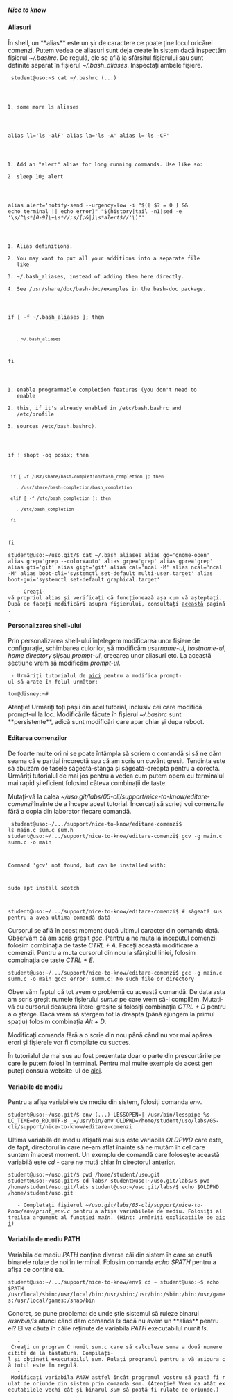 ===== Nice to know =====

==== Aliasuri ====

În shell, un **alias** este un șir de caractere ce poate ține locul oricărei comenzi. Putem vedea ce 
aliasuri sunt deja create în sistem dacă inspectăm fișierul ''~/.bashrc''. De regulă, ele se află la 
sfârșitul fișierului sau sunt definite separat în fișierul ''~/.bash_aliases''. Inspectați ambele 
fișiere.

<code bash>
student@uso:~$ cat ~/.bashrc
(...)
# some more ls aliases
alias ll='ls -alF'
alias la='ls -A'
alias l='ls -CF'

# Add an "alert" alias for long running commands.  Use like so:
#   sleep 10; alert
alias alert='notify-send --urgency=low -i "$([ $? = 0 ] && echo terminal || echo error)" "$(history|tail -n1|sed -e '\''s/^\s*[0-9]\+\s*//;s/[;&|]\s*alert$//'\'')"'

# Alias definitions.
# You may want to put all your additions into a separate file like
# ~/.bash_aliases, instead of adding them here directly.
# See /usr/share/doc/bash-doc/examples in the bash-doc package.

if [ -f ~/.bash_aliases ]; then
    . ~/.bash_aliases
fi

# enable programmable completion features (you don't need to enable
# this, if it's already enabled in /etc/bash.bashrc and /etc/profile
# sources /etc/bash.bashrc).
if ! shopt -oq posix; then
  if [ -f /usr/share/bash-completion/bash_completion ]; then
    . /usr/share/bash-completion/bash_completion
  elif [ -f /etc/bash_completion ]; then
    . /etc/bash_completion
  fi
fi
</code>

<code bash>
student@uso:~/uso.git/$ cat ~/.bash_aliases
alias go='gnome-open'
alias grep='grep --color=auto'
alias grpe='grep'
alias gpre='grep'
alias gti='git'
alias gigt='git'
alias cal='ncal -M'
alias ncal='ncal -M'
alias boot-cli='systemctl set-default multi-user.target'
alias boot-gui='systemctl set-default graphical.target'
</code>

    - Creați-vă propriul alias și verificați că funcționează așa cum vă așteptați. După ce faceți modificări asupra fișierului, consultați [[https://stackoverflow.com/questions/2518127/how-do-i-reload-bashrc-without-logging-out-and-back-in|această]] pagină.

==== Personalizarea shell-ului ====
Prin personalizarea shell-ului înțelegem modificarea unor fișiere de configurație, schimbarea culorilor, 
să modificăm ''username-ul'', ''hostname-ul'', ''home directory'' și/sau ''prompt-ul'', creearea unor 
aliasuri etc. La această secțiune vrem să modificăm ''prompt-ul''.

  - Urmăriți tutorialul de [[https://vitux.com/how-to-customize-ubuntu-bash-prompt/|aici]] pentru a modifica prompt-ul să arate în felul următor:

<code bash>
tom@disney:~#
</code>

<note> 
Atenție! Urmăriți toți pașii din acel tutorial, inclusiv cei care modifică prompt-ul la loc. Modificările 
făcute în fișierul ''~/.bashrc'' sunt **persistente**, adică sunt modificări care apar chiar și dupa reboot.
</note>


==== Editarea comenzilor ====

De foarte multe ori ni se poate întâmpla să scriem o comandă și să ne dăm seama că e 
parțial incorectă sau că am scris un cuvânt greșit. Tendința este să abuzăm de tasele
săgeată-stânga și săgeată-dreapta pentru a corecta. Urmăriți tutorialul de mai jos pentru 
a vedea cum putem opera cu terminalul mai rapid și eficient folosind câteva combinații de 
taste.

Mutați-vă la calea ''~/uso.git/labs/05-cli/support/nice-to-know/editare-comenzi'' înainte de a începe acest 
tutorial. Încercați să scrieți voi comenzile fără a copia din laborator fiecare comandă.

<code bash>
student@uso:~/.../support/nice-to-know/editare-comenzi$  ls
main.c  sum.c  sum.h
student@uso:~/.../support/nice-to-know/editare-comenzi$  gcv -g main.c summ.c -o main 

Command 'gcv' not found, but can be installed with:

sudo apt install scotch

student@uso:~/.../support/nice-to-know/editare-comenzi$  # săgeată sus pentru a avea ultima comandă dată
</code>

Cursorul se află în acest moment după ultimul caracter din comanda dată. Observăm că am scris greșit 
''gcc''. Pentru a ne muta la începutul comenzii folosim combinația de taste ''CTRL + A''. Faceți această 
modificare a comenzii. Pentru a muta cursorul din nou la sfârșitul liniei, folosim combinația de taste 
''CTRL + E''.

<code>
student@uso:~/.../support/nice-to-know/editare-comenzi$  gcc -g main.c summ.c -o main
gcc: error: summ.c: No such file or directory
</code>

Observăm faptul că tot avem o problemă cu această comandă. De data asta am scris greșit numele 
fișierului ''sum.c'' pe care vrem să-l compilăm. Mutați-vă cu cursorul deasupra literei greșite și folosiți 
combinația ''CTRL + D'' pentru a o șterge. Dacă vrem să stergem tot la dreapta (până ajungem la primul spațiu) 
folosim combinația ''Alt + D''. 

Modificați comanda fără a o scrie din nou până când nu vor mai apărea erori și fișierele vor fi compilate cu succes.

<note>
În tutorialul de mai sus au fost prezentate doar o parte din prescurtările pe care le putem folosi în terminal.
Pentru mai multe exemple de acest gen puteți consula website-ul de 
[[https://www.howtogeek.com/howto/ubuntu/keyboard-shortcuts-for-bash-command-shell-for-ubuntu-debian-suse-redhat-linux-etc/|aici]].
</note>

==== Variabile de mediu ====
Pentru a afișa variabilele de mediu din sistem, folosiți comanda ''env''.

<code>
student@uso:~/uso.git/$ env
(...)
LESSOPEN=| /usr/bin/lesspipe %s
LC_TIME=ro_RO.UTF-8
_=/usr/bin/env
OLDPWD=/home/student/uso/labs/05-cli/support/nice-to-know/editare-comenzi
</code>

Ultima variabilă de mediu afișată mai sus este variabila ''OLDPWD'' care este, de fapt, directorul în 
care ne-am aflat înainte să ne mutăm în cel care suntem în acest moment. Un exemplu de comandă care 
folosește această variabilă este ''cd -'' care ne mută chiar în directorul anterior.

<code bash>
student@uso:~/uso.git/$ pwd 
/home/student/uso.git
student@uso:~/uso.git/$ cd labs/
student@uso:~/uso.git/labs/$ pwd 
/home/student/uso.git/labs
student@uso:~/uso.git/labs/$ echo $OLDPWD
/home/student/uso.git
</code>

    - Completați fișierul ''~/uso.git/labs/05-cli/support/nice-to-know/env/print_env.c'' pentru a afișa variabilele de mediu. Folosiți al treilea argument al funcției ''main''. (Hint: urmăriți explicațiile de [[https://www.sanfoundry.com/c-program-environment-variable/|aici]])

==== Variabila de mediu PATH ====

Variabila de mediu ''PATH'' conține diverse căi din sistem în care se caută binarele rulate de noi în terminal.
Folosim comanda ''echo $PATH'' pentru a afișa ce conține ea.

<code bash>
student@uso:~/.../support/nice-to-know/env$ cd ~
student@uso:~$ echo $PATH
/usr/local/sbin:/usr/local/bin:/usr/sbin:/usr/bin:/sbin:/bin:/usr/games:/usr/local/games:/snap/bin
</code>

Concret, se pune problema: de unde știe sistemul să ruleze binarul ''/usr/bin/ls'' atunci când dăm comanda 
''ls'' dacă nu avem un **alias** pentru el? El va căuta în căile reținute de variabila ''PATH'' executabilul  
numit ''ls''.

    - Creați un program C numit ''sum.c'' care să calculeze suma a două numere citite de la tastatură. Compilați-l și obțineți executabilul ''sum''. Rulați programul pentru a vă asigura că totul este în regulă.
    - Modificați variabila ''PATH'' astfel încât programul vostru să poată fi rulat de oriunde din sistem prin comanda ''sum''. (Atenție! Vrem ca atât executabilele vechi cât și binarul ''sum'' să poată fi rulate de oriunde.)

